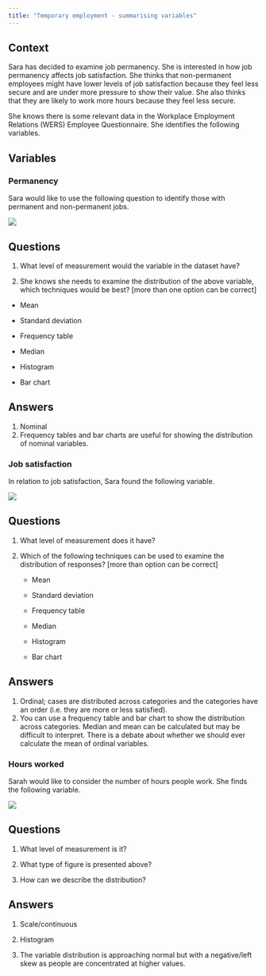 ```yaml
---
title: "Temporary employment - summarising variables"
---
```


## Context

Sara has decided to examine job permanency. She is interested in how job permanency affects job satisfaction. She thinks that non-permanent employees might have lower levels of job satisfaction because they feel less secure and are under more pressure to show their value. She also thinks that they are likely to work more hours because they feel less secure.

She knows there is some relevant data in the Workplace Employment Relations (WERS) Employee Questionnaire. She identifies the following variables.

## Variables

### Permanency

Sara would like to use the following question to identify those with permanent and non-permanent jobs.

![](images/clipboard-1547536417.png)

::: panel-tabset
## Questions

1.  What level of measurement would the variable in the dataset have?

2.  She knows she needs to examine the distribution of the above variable, which techniques would be best? \[more than one option can be correct\]

-   Mean

-   Standard deviation

-   Frequency table

-   Median

-   Histogram

-   Bar chart

## Answers

1.  Nominal
2.  Frequency tables and bar charts are useful for showing the distribution of nominal variables.
:::

### Job satisfaction

In relation to job satisfaction, Sara found the following variable.

![](images/clipboard-1187906516.png)

::: panel-tabset
## Questions

1.  What level of measurement does it have?

2.  Which of the following techniques can be used to examine the distribution of responses? \[more than option can be correct\]

    -   Mean

    -   Standard deviation

    -   Frequency table

    -   Median

    -   Histogram

    -   Bar chart

## Answers

1.  Ordinal; cases are distributed across categories and the categories have an order (i.e. they are more or less satisfied).
2.  You can use a frequency table and bar chart to show the distribution across categories. Median and mean can be calculated but may be difficult to interpret. There is a debate about whether we should ever calculate the mean of ordinal variables.
:::

### Hours worked

Sarah would like to consider the number of hours people work. She finds the following variable.

![](images/clipboard-3868221106.png)

::: panel-tabset
## Questions

1.  What level of measurement is it?

2.  What type of figure is presented above?

3.  How can we describe the distribution?

## Answers

1.  Scale/continuous

2.  Histogram

3.  The variable distribution is approaching normal but with a negative/left skew as people are concentrated at higher values.
:::
